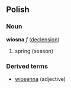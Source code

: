==Polish==
===Noun===
'''wiosna''' ''f'' ([[Wiktionary Appendix:Polish hard feminine noun declension|declension]])
# spring (season)


===Derived terms===
* [[wiosenna]] (adjective)